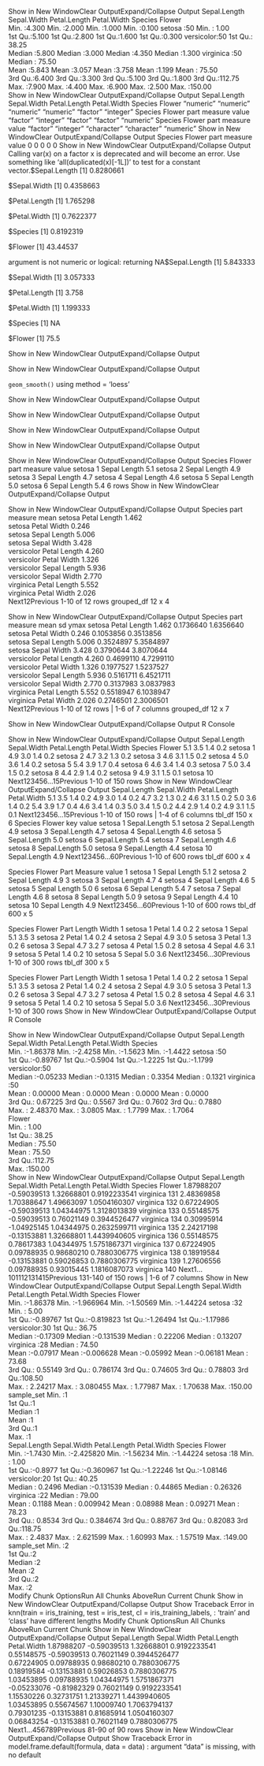 Show in New WindowClear OutputExpand/Collapse Output
  Sepal.Length    Sepal.Width     Petal.Length    Petal.Width          Species       Flower      
 Min.   :4.300   Min.   :2.000   Min.   :1.000   Min.   :0.100   setosa    :50   Min.   :  1.00  
 1st Qu.:5.100   1st Qu.:2.800   1st Qu.:1.600   1st Qu.:0.300   versicolor:50   1st Qu.: 38.25  
 Median :5.800   Median :3.000   Median :4.350   Median :1.300   virginica :50   Median : 75.50  
 Mean   :5.843   Mean   :3.057   Mean   :3.758   Mean   :1.199                   Mean   : 75.50  
 3rd Qu.:6.400   3rd Qu.:3.300   3rd Qu.:5.100   3rd Qu.:1.800                   3rd Qu.:112.75  
 Max.   :7.900   Max.   :4.400   Max.   :6.900   Max.   :2.500                   Max.   :150.00  
Show in New WindowClear OutputExpand/Collapse Output
Sepal.Length  Sepal.Width Petal.Length  Petal.Width      Species       Flower 
   "numeric"    "numeric"    "numeric"    "numeric"     "factor"    "integer" 
  Species    Flower      part   measure     value 
 "factor" "integer"  "factor"  "factor" "numeric" 
    Species      Flower        part     measure       value 
   "factor"   "integer" "character" "character"   "numeric" 
Show in New WindowClear OutputExpand/Collapse Output
Species  Flower    part measure   value 
      0       0       0       0       0 
Show in New WindowClear OutputExpand/Collapse Output
Calling var(x) on a factor x is deprecated and will become an error.
  Use something like 'all(duplicated(x)[-1L])' to test for a constant vector.$Sepal.Length
[1] 0.8280661

$Sepal.Width
[1] 0.4358663

$Petal.Length
[1] 1.765298

$Petal.Width
[1] 0.7622377

$Species
[1] 0.8192319

$Flower
[1] 43.44537

argument is not numeric or logical: returning NA$Sepal.Length
[1] 5.843333

$Sepal.Width
[1] 3.057333

$Petal.Length
[1] 3.758

$Petal.Width
[1] 1.199333

$Species
[1] NA

$Flower
[1] 75.5

Show in New WindowClear OutputExpand/Collapse Output

Show in New WindowClear OutputExpand/Collapse Output
	
`geom_smooth()` using method = 'loess'

Show in New WindowClear OutputExpand/Collapse Output

Show in New WindowClear OutputExpand/Collapse Output

Show in New WindowClear OutputExpand/Collapse Output

Show in New WindowClear OutputExpand/Collapse Output

Show in New WindowClear OutputExpand/Collapse Output
Species
<fctr>
Flower
<int>
part
<fctr>
measure
<fctr>
value
<dbl>
setosa	1	Sepal	Length	5.1
setosa	2	Sepal	Length	4.9
setosa	3	Sepal	Length	4.7
setosa	4	Sepal	Length	4.6
setosa	5	Sepal	Length	5.0
setosa	6	Sepal	Length	5.4
6 rows
Show in New WindowClear OutputExpand/Collapse Output

Show in New WindowClear OutputExpand/Collapse Output
Species
<fctr>
part
<fctr>
measure
<fctr>
mean
<dbl>
setosa	Petal	Length	1.462	
setosa	Petal	Width	0.246	
setosa	Sepal	Length	5.006	
setosa	Sepal	Width	3.428	
versicolor	Petal	Length	4.260	
versicolor	Petal	Width	1.326	
versicolor	Sepal	Length	5.936	
versicolor	Sepal	Width	2.770	
virginica	Petal	Length	5.552	
virginica	Petal	Width	2.026	
Next12Previous
1-10 of 12 rows
grouped_df
12 x 4


Show in New WindowClear OutputExpand/Collapse Output
Species
<fctr>
part
<fctr>
measure
<fctr>
mean
<dbl>
sd
<dbl>
ymax
<dbl>
setosa	Petal	Length	1.462	0.1736640	1.6356640	
setosa	Petal	Width	0.246	0.1053856	0.3513856	
setosa	Sepal	Length	5.006	0.3524897	5.3584897	
setosa	Sepal	Width	3.428	0.3790644	3.8070644	
versicolor	Petal	Length	4.260	0.4699110	4.7299110	
versicolor	Petal	Width	1.326	0.1977527	1.5237527	
versicolor	Sepal	Length	5.936	0.5161711	6.4521711	
versicolor	Sepal	Width	2.770	0.3137983	3.0837983	
virginica	Petal	Length	5.552	0.5518947	6.1038947	
virginica	Petal	Width	2.026	0.2746501	2.3006501	
Next12Previous
1-10 of 12 rows | 1-6 of 7 columns
grouped_df
12 x 7



Show in New WindowClear OutputExpand/Collapse Output
R Console


Show in New WindowClear OutputExpand/Collapse Output
Sepal.Length
<dbl>
Sepal.Width
<dbl>
Petal.Length
<dbl>
Petal.Width
<dbl>
Species
<fctr>
Flower
<int>
5.1	3.5	1.4	0.2	setosa	1
4.9	3.0	1.4	0.2	setosa	2
4.7	3.2	1.3	0.2	setosa	3
4.6	3.1	1.5	0.2	setosa	4
5.0	3.6	1.4	0.2	setosa	5
5.4	3.9	1.7	0.4	setosa	6
4.6	3.4	1.4	0.3	setosa	7
5.0	3.4	1.5	0.2	setosa	8
4.4	2.9	1.4	0.2	setosa	9
4.9	3.1	1.5	0.1	setosa	10
Next123456...15Previous
1-10 of 150 rows
Show in New WindowClear OutputExpand/Collapse Output
Sepal.Length
<dbl>
Sepal.Width
<dbl>
Petal.Length
<dbl>
Petal.Width
<dbl>
5.1	3.5	1.4	0.2	
4.9	3.0	1.4	0.2	
4.7	3.2	1.3	0.2	
4.6	3.1	1.5	0.2	
5.0	3.6	1.4	0.2	
5.4	3.9	1.7	0.4	
4.6	3.4	1.4	0.3	
5.0	3.4	1.5	0.2	
4.4	2.9	1.4	0.2	
4.9	3.1	1.5	0.1	
Next123456...15Previous
1-10 of 150 rows | 1-4 of 6 columns
tbl_df
150 x 6
Species
<fctr>
Flower
<int>
key
<chr>
value
<dbl>
setosa	1	Sepal.Length	5.1	
setosa	2	Sepal.Length	4.9	
setosa	3	Sepal.Length	4.7	
setosa	4	Sepal.Length	4.6	
setosa	5	Sepal.Length	5.0	
setosa	6	Sepal.Length	5.4	
setosa	7	Sepal.Length	4.6	
setosa	8	Sepal.Length	5.0	
setosa	9	Sepal.Length	4.4	
setosa	10	Sepal.Length	4.9	
Next123456...60Previous
1-10 of 600 rows
tbl_df
600 x 4
 
 
Species
<fctr>
Flower
<int>
Part
<chr>
Measure
<chr>
value
<dbl>
1	setosa	1	Sepal	Length	5.1
2	setosa	2	Sepal	Length	4.9
3	setosa	3	Sepal	Length	4.7
4	setosa	4	Sepal	Length	4.6
5	setosa	5	Sepal	Length	5.0
6	setosa	6	Sepal	Length	5.4
7	setosa	7	Sepal	Length	4.6
8	setosa	8	Sepal	Length	5.0
9	setosa	9	Sepal	Length	4.4
10	setosa	10	Sepal	Length	4.9
Next123456...60Previous
1-10 of 600 rows
tbl_df
600 x 5
 
 
Species
<fctr>
Flower
<int>
Part
<chr>
Length
<dbl>
Width
<dbl>
1	setosa	1	Petal	1.4	0.2
2	setosa	1	Sepal	5.1	3.5
3	setosa	2	Petal	1.4	0.2
4	setosa	2	Sepal	4.9	3.0
5	setosa	3	Petal	1.3	0.2
6	setosa	3	Sepal	4.7	3.2
7	setosa	4	Petal	1.5	0.2
8	setosa	4	Sepal	4.6	3.1
9	setosa	5	Petal	1.4	0.2
10	setosa	5	Sepal	5.0	3.6
Next123456...30Previous
1-10 of 300 rows
tbl_df
300 x 5
 
 
Species
<fctr>
Flower
<int>
Part
<chr>
Length
<dbl>
Width
<dbl>
1	setosa	1	Petal	1.4	0.2
2	setosa	1	Sepal	5.1	3.5
3	setosa	2	Petal	1.4	0.2
4	setosa	2	Sepal	4.9	3.0
5	setosa	3	Petal	1.3	0.2
6	setosa	3	Sepal	4.7	3.2
7	setosa	4	Petal	1.5	0.2
8	setosa	4	Sepal	4.6	3.1
9	setosa	5	Petal	1.4	0.2
10	setosa	5	Sepal	5.0	3.6
Next123456...30Previous
1-10 of 300 rows
Show in New WindowClear OutputExpand/Collapse Output
R Console



Show in New WindowClear OutputExpand/Collapse Output
  Sepal.Length       Sepal.Width       Petal.Length      Petal.Width            Species  
 Min.   :-1.86378   Min.   :-2.4258   Min.   :-1.5623   Min.   :-1.4422   setosa    :50  
 1st Qu.:-0.89767   1st Qu.:-0.5904   1st Qu.:-1.2225   1st Qu.:-1.1799   versicolor:50  
 Median :-0.05233   Median :-0.1315   Median : 0.3354   Median : 0.1321   virginica :50  
 Mean   : 0.00000   Mean   : 0.0000   Mean   : 0.0000   Mean   : 0.0000                  
 3rd Qu.: 0.67225   3rd Qu.: 0.5567   3rd Qu.: 0.7602   3rd Qu.: 0.7880                  
 Max.   : 2.48370   Max.   : 3.0805   Max.   : 1.7799   Max.   : 1.7064                  
     Flower      
 Min.   :  1.00  
 1st Qu.: 38.25  
 Median : 75.50  
 Mean   : 75.50  
 3rd Qu.:112.75  
 Max.   :150.00  
Show in New WindowClear OutputExpand/Collapse Output
Sepal.Length
<dbl>
Sepal.Width
<dbl>
Petal.Length
<dbl>
Petal.Width
<dbl>
Species
<fctr>
Flower
<int>
1.87988207	-0.59039513	1.32668801	0.9192233541	virginica	131	
2.48369858	1.70388647	1.49663097	1.0504160307	virginica	132	
0.67224905	-0.59039513	1.04344975	1.3128013839	virginica	133	
0.55148575	-0.59039513	0.76021149	0.3944526477	virginica	134	
0.30995914	-1.04925145	1.04344975	0.2632599711	virginica	135	
2.24217198	-0.13153881	1.32668801	1.4439940605	virginica	136	
0.55148575	0.78617383	1.04344975	1.5751867371	virginica	137	
0.67224905	0.09788935	0.98680210	0.7880306775	virginica	138	
0.18919584	-0.13153881	0.59026853	0.7880306775	virginica	139	
1.27606556	0.09788935	0.93015445	1.1816087073	virginica	140	
Next1...101112131415Previous
131-140 of 150 rows | 1-6 of 7 columns
Show in New WindowClear OutputExpand/Collapse Output
  Sepal.Length       Sepal.Width         Petal.Length       Petal.Width             Species       Flower      
 Min.   :-1.86378   Min.   :-1.966964   Min.   :-1.50569   Min.   :-1.44224   setosa    :32   Min.   :  5.00  
 1st Qu.:-0.89767   1st Qu.:-0.819823   1st Qu.:-1.26494   1st Qu.:-1.17986   versicolor:30   1st Qu.: 36.75  
 Median :-0.17309   Median :-0.131539   Median : 0.22206   Median : 0.13207   virginica :28   Median : 74.50  
 Mean   :-0.07917   Mean   :-0.006628   Mean   :-0.05992   Mean   :-0.06181                   Mean   : 73.68  
 3rd Qu.: 0.55149   3rd Qu.: 0.786174   3rd Qu.: 0.74605   3rd Qu.: 0.78803                   3rd Qu.:108.50  
 Max.   : 2.24217   Max.   : 3.080455   Max.   : 1.77987   Max.   : 1.70638                   Max.   :150.00  
   sample_set
 Min.   :1   
 1st Qu.:1   
 Median :1   
 Mean   :1   
 3rd Qu.:1   
 Max.   :1   
  Sepal.Length      Sepal.Width         Petal.Length       Petal.Width             Species       Flower      
 Min.   :-1.7430   Min.   :-2.425820   Min.   :-1.56234   Min.   :-1.44224   setosa    :18   Min.   :  1.00  
 1st Qu.:-0.8977   1st Qu.:-0.360967   1st Qu.:-1.22246   1st Qu.:-1.08146   versicolor:20   1st Qu.: 40.25  
 Median : 0.2496   Median :-0.131539   Median : 0.44865   Median : 0.26326   virginica :22   Median : 79.00  
 Mean   : 0.1188   Mean   : 0.009942   Mean   : 0.08988   Mean   : 0.09271                   Mean   : 78.23  
 3rd Qu.: 0.8534   3rd Qu.: 0.384674   3rd Qu.: 0.88767   3rd Qu.: 0.82083                   3rd Qu.:118.75  
 Max.   : 2.4837   Max.   : 2.621599   Max.   : 1.60993   Max.   : 1.57519                   Max.   :149.00  
   sample_set
 Min.   :2   
 1st Qu.:2   
 Median :2   
 Mean   :2   
 3rd Qu.:2   
 Max.   :2   
Modify Chunk OptionsRun All Chunks AboveRun Current Chunk
Show in New WindowClear OutputExpand/Collapse Output
 Show Traceback
Error in knn(train = iris_training, test = iris_test, cl = iris_training_labels, : 'train' and 'class' have different lengths
Modify Chunk OptionsRun All Chunks AboveRun Current Chunk
Show in New WindowClear OutputExpand/Collapse Output
Sepal.Length
<dbl>
Sepal.Width
<dbl>
Petal.Length
<dbl>
Petal.Width
<dbl>
1.87988207	-0.59039513	1.32668801	0.9192233541	
0.55148575	-0.59039513	0.76021149	0.3944526477	
0.67224905	0.09788935	0.98680210	0.7880306775	
0.18919584	-0.13153881	0.59026853	0.7880306775	
1.03453895	0.09788935	1.04344975	1.5751867371	
-0.05233076	-0.81982329	0.76021149	0.9192233541	
1.15530226	0.32731751	1.21339271	1.4439940605	
1.03453895	0.55674567	1.10009740	1.7063794137	
0.79301235	-0.13153881	0.81685914	1.0504160307	
0.06843254	-0.13153881	0.76021149	0.7880306775	
Next1...456789Previous
81-90 of 90 rows
Show in New WindowClear OutputExpand/Collapse Output
 Show Traceback
Error in model.frame.default(formula, data = data) : argument "data" is missing, with no default
